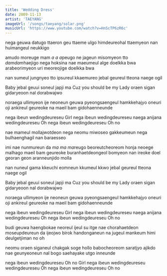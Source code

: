 ```yaml
---
title: 'Wedding Dress'
date: 2009-11-13
artist: 'TAEYANG'
imageUrl: '/songs/taeyang/solar.png'
musicUrl: 'https://www.youtube.com/watch?v=HnScTP6zR6c'
---
```


nega geuwa datugo ttaeron geu ttaeme ulgo
himdeureohal ttaemyeon nan huimangeul neukkigo

amudo moreuge mam *a a a*peugo
ne jageun misomyeon tto *damdam*haejigo
nega hoksina nae maeumeul alge doelkka bwa
arabeorimyeon uri meoreojige doelkka bwa

nan sumeul jungnyeo tto ipsureul kkaemureo
jebal geureul tteona naege ogil

Baby jebal geuui soneul japji ma
Cuz you should be my Lady
oraen sigan gidaryeoon nal dorabwajwo

noraega ullimyeon ije
neoneun geuwa pyeongsaengeul hamkkehajyo
oneuri oji ankireul
geureoke na maeil bam gidohaenneunde

nega ibeun wedingdeureseu
Girl nega ibeun wedingdeureseu
naega anijana wedingdeureseu
Oh nega ibeun wedingdeureseu Oh no

nae mameul mollajwotdeon nega neomu miwoseo
gakkeumeun nega bulhaenghagil nan baraesseo

imi nae nunmureun da *ma ma ma*reugo
beoreutcheoreom honja neoege malhago
maeil bam geureoke buranhaetdeongeol bomyeon nan
ireoke doel georan geon aranneunjido molla

nan nuneul gama kkeuchi eomneun kkumeul kkwo
jebal geureul tteona naege ogil

Baby jebal geuui soneul japji ma
Cuz you should be my Lady
oraen sigan gidaryeoon nal dorabwajwo

noraega ullimyeon ije neoneun
geuwa pyeongsaengeul hamkkehajyo
oneuri oji ankireul
geureoke na maeil bam gidohaenneunde

nega ibeun wedingdeureseu
Girl nega ibeun wedingdeureseu
naega anijana wedingdeureseu
Oh nega ibeun wedingdeureseu Oh no

budi geuwa haengbokae neoreul ijeul su itge
nae chorahaetdeon moseupdeureun da ijeojwo
birok handonganeun na jugeul mankeum himi deulgetjiman no oh

neomu oraen siganeul chakgak soge
hollo babocheoreom saratjyo
ajikdo nae geunyeoneun
nal bogo saehayake utgo inneunde

nega ibeun wedingdeureseu Oh no
Girl nega ibeun wedingdeureseu
wedingdeureseu
Oh nega ibeun wedingdeureseu Oh no
